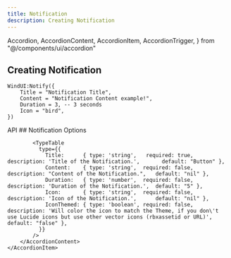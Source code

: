 ```yaml
---
title: Notification
description: Creating Notification
---
```



  Accordion,
  AccordionContent,
  AccordionItem,
  AccordionTrigger,
} from "@/components/ui/accordion"



## Creating Notification
```luau
WindUI:Notify({
    Title = "Notification Title",
    Content = "Notification Content example!",
    Duration = 3, -- 3 seconds
    Icon = "bird",
})
```


<Accordion type="single"  collapsible>
    <AccordionItem value="item-1">
        <AccordionTrigger>API</AccordionTrigger>
        <AccordionContent>
            ## Notification Options
            
            <TypeTable
              type={{
                Title:      { type: 'string',   required: true,  description: 'Title of the Notification.',       default: "Button" },
                Content:    { type: 'string',  required: false,   description: "Content of the Notification.",   default: "nil" },
                Duration:   { type: 'number',  required: false,   description: 'Duration of the Notification.',  default: "5" },
                Icon:       { type: 'string',  required: false,   description: 'Icon of the Notification.',      default: "nil" },
                IconThemed: { type: 'boolean', required: false,   description: 'Will color the icon to match the Theme, if you don\'t use Lucide icons but use other vector icons (rbxassetid or URL)',      default: "false" },
              }}
            />
        </AccordionContent>
    </AccordionItem>
</Accordion>